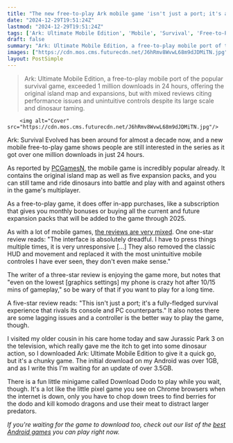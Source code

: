 ```yaml
---
title: "The new free-to-play Ark mobile game 'isn't just a port; it's a fully-fledged survival experience that rivals its console and PC counterparts' and has been downloaded over a million times"
date: "2024-12-29T19:51:24Z"
lastmod: "2024-12-29T19:51:24Z"
tags: ['Ark: Ultimate Mobile Edition', 'Mobile', 'Survival', 'Free-to-Play', 'Android', 'Multiplayer', 'Dinosaurs']
draft: false
summary: "Ark: Ultimate Mobile Edition, a free-to-play mobile port of the popular survival game, exceeded 1 million downloads in 24 hours, offering the original island map and expansions, but with mixed reviews citing performance issues and unintuitive controls despite its large scale and dinosaur taming."
images: ["https://cdn.mos.cms.futurecdn.net/J6hRmv8WvwL68m9dJDMiTN.jpg"]
layout: PostSimple
---
```

> Ark: Ultimate Mobile Edition, a free-to-play mobile port of the popular survival game, exceeded 1 million downloads in 24 hours, offering the original island map and expansions, but with mixed reviews citing performance issues and unintuitive controls despite its large scale and dinosaur taming.


        <img alt="Cover" src="https://cdn.mos.cms.futurecdn.net/J6hRmv8WvwL68m9dJDMiTN.jpg"/>
        
Ark: Survival Evolved has been around for almost a decade now, and a new mobile free-to-play game shows people are still interested in the series as it got over one million downloads in just 24 hours.

As reported by [<u>PCGamesN</u>](https://www.pcgamesn.com/ark-survival-evolved/ark-ultimate-mobile-edition), the mobile game is incredibly popular already. It contains the original island map as well as five expansion packs, and you can still tame and ride dinosaurs into battle and play with and against others in the game's multiplayer.

As a free-to-play game, it does offer in-app purchases, like a subscription that gives you monthly bonuses or buying all the current and future expansion packs that will be added to the game through 2025.

As with a lot of mobile games, [the reviews are very mixed](https://play.google.com/store/apps/details?id=com.studiowildcard.arkuse&hl=en). One one-star review reads: "The interface is absolutely dreadful. I have to press things multiple times, it is very unresponsive [...] They also removed the classic HUD and movement and replaced it with the most unintuitive mobile controles I have ever seen, they don't even make sense."

The writer of a three-star review is enjoying the game more, but notes that "even on the lowest [graphics settings] my phone is crazy hot after 10/15 mins of gameplay," so be wary of that if you want to play for a long time.

A five-star review reads: "This isn't just a port; it's a fully-fledged survival experience that rivals its console and PC counterparts." It also notes there are some lagging issues and a controller is the better way to play the game, though.

I visited my older cousin in his care home today and saw Jurassic Park 3 on the television, which really gave me the itch to get into some dinosaur action, so I downloaded Ark: Ultimate Mobile Edition to give it a quick go, but it's a chunky game. The initial download on my Android was over 1GB, and as I write this I'm waiting for an update of over 3.5GB.

There is a fun little minigame called Download Dodo to play while you wait, though. It's a lot like the little pixel game you see on Chrome browsers when the internet is down, only you have to chop down trees to find berries for the dodo and kill komodo dragons and use their meat to distract larger predators.

*If you're waiting for the game to download too, check out our list of the *[<u><em>best Android games</em></u>](https://www.gamesradar.com/best-android-games/)* you can play right now.*
        